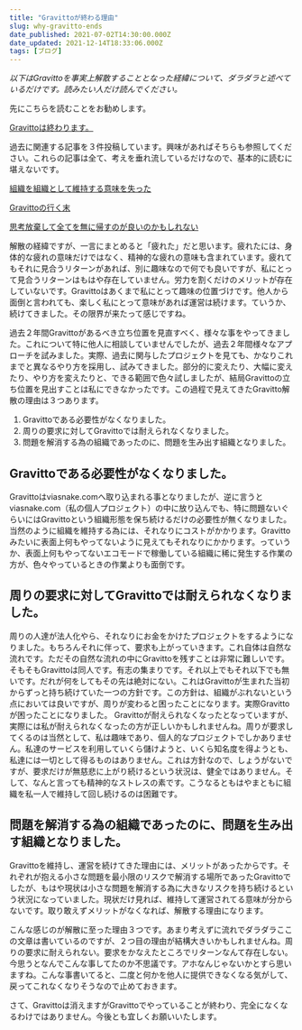 ```yaml
---
title: "Gravittoが終わる理由"
slug: why-gravitto-ends
date_published: 2021-07-02T14:30:00.000Z
date_updated: 2021-12-14T18:33:06.000Z
tags: [ブログ]
---
```


*以下はGravittoを事実上解散することとなった経緯について、ダラダラと述べているだけです。読みたい人だけ読んでください。*

先にこちらを読むことをお勧めします。

[Gravittoは終わります。](/gravitto-ends/)

過去に関連する記事を３件投稿しています。興味があればそちらも参照してください。これらの記事は全て、考えを垂れ流しているだけなので、基本的に読むに堪えないです。

[組織を組織として維持する意味を失った](/lost-meaning-of-keeping-an-organization-as-an-organization/)

[Gravittoの行く末](/the-future-of-gravitto/)

[思考放棄して全てを無に帰すのが良いのかもしれない](/maybe-its-better-to-just-give-up-thinking-and-let-it-all-go-to-nothing/)

解散の経緯ですが、一言にまとめると「疲れた」だと思います。疲れたには、身体的な疲れの意味だけではなく、精神的な疲れの意味も含まれています。疲れてもそれに見合うリターンがあれば、別に趣味なので何でも良いですが、私にとって見合うリターンはもはや存在していません。労力を割くだけのメリットが存在していないです。Gravittoはあくまで私にとって趣味の位置づけです。他人から面倒と言われても、楽しく私にとって意味があれば運営は続けます。ていうか、続けてきました。その限界が来たって感じですね。

過去２年間Gravittoがあるべき立ち位置を見直すべく、様々な事をやってきました。これについて特に他人に相談していませんでしたが、過去２年間様々なアプローチを試みました。実際、過去に関与したプロジェクトを見ても、かなりこれまでと異なるやり方を採用し、試みてきました。部分的に変えたり、大幅に変えたり、やり方を変えたりと、できる範囲で色々試しましたが、結局Gravittoの立ち位置を見出すことは私にできなかったです。この過程で見えてきたGravitto解散の理由は３つあります。

1. Gravittoである必要性がなくなりました。
2. 周りの要求に対してGravittoでは耐えられなくなりました。
3. 問題を解消する為の組織であったのに、問題を生み出す組織となりました。

## Gravittoである必要性がなくなりました。

Gravittoはviasnake.comへ取り込まれる事となりましたが、逆に言うとviasnake.com（私の個人プロジェクト）の中に放り込んでも、特に問題ないぐらいにはGravittoという組織形態を保ち続けるだけの必要性が無くなりました。当然のように組織を維持する為には、それなりにコストがかかります。Gravittoみたいに表面上何もやってないように見えてもそれなりにかかります。っていうか、表面上何もやってないエコモードで稼働している組織に稀に発生する作業の方が、色々やっているときの作業よりも面倒です。

## 周りの要求に対してGravittoでは耐えられなくなりました。

周りの人達が法人化やら、それなりにお金をかけたプロジェクトをするようになりました。もちろんそれに伴って、要求も上がっていきます。これ自体は自然な流れです。ただその自然な流れの中にGravittoを残すことは非常に難しいです。そもそもGravittoは同人です。有志の集まりです。それ以上でもそれ以下でも無いです。だれが何をしてもその先は絶対にない。これはGravittoが生まれた当初からずっと持ち続けていた一つの方針です。この方針は、組織がぶれないという点においては良いですが、周りが変わると困ったことになります。実際Gravittoが困ったことになりました。
Gravittoが耐えられなくなったとなっていますが、実際には私が耐えられなくなったの方が正しいかもしれませんね。周りが要求してくるのは当然として、私は趣味であり、個人的なプロジェクトでしかありません。私達のサービスを利用していくら儲けようと、いくら知名度を得ようとも、私達には一切として得るものはありません。これは方針なので、しょうがないですが、要求だけが無慈悲に上がり続けるという状況は、健全ではありません。そして、なんと言っても精神的なストレスの素です。こうなるともはやまともに組織を私一人で維持して回し続けるのは困難です。

## 問題を解消する為の組織であったのに、問題を生み出す組織となりました。

Gravittoを維持し、運営を続けてきた理由には、メリットがあったからです。それぞれが抱える小さな問題を最小限のリスクで解消する場所であったGravittoでしたが、もはや現状は小さな問題を解消する為に大きなリスクを持ち続けるという状況になっていました。現状だけ見れば、維持して運営されてる意味が分からないです。取り敢えずメリットがなくなれば、解散する理由になります。

こんな感じのが解散に至った理由３つです。あまり考えずに流れでダラダラここの文章は書いているのですが、２つ目の理由が結構大きいかもしれませんね。周りの要求に耐えられない。要求をかなえたところでリターンなんて存在しない。今思うとなんでこんな事してたのか不思議です。アホなんじゃないかとすら思いますね。こんな事書いてると、二度と何かを他人に提供できなくなる気がして、戻ってこれなくなりそうなので止めておきます。

さて、Gravittoは消えますがGravittoでやっていることが終わり、完全になくなるわけではありません。今後とも宜しくお願いいたします。
